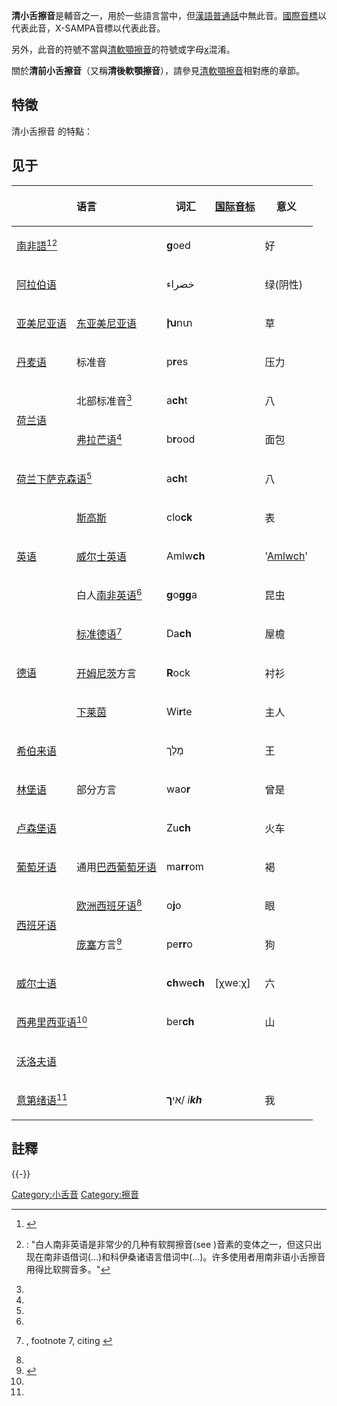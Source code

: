 {{Infobox IPA
|ipa symbol=χ
|ipa number=142
|decimal1=967
|x-sampa=X
|kirshenbaum=X
|braille=46
|braille2=12346
|imagefile=Voiceless uvular fricative (vector).svg
|imagesize=150px
}}
'''清小舌擦音'''是輔音之一，用於一些語言當中，但[[漢語|漢語]][[普通話|普通話]]中無此音。[[國際音標|國際音標]]以{{IPA|{{尖括号|χ}}}}代表此音，X-SAMPA音標以{{尖括号|X}}代表此音。

另外，此音的符號不當與[[清軟顎擦音|清軟顎擦音]]的符號或字母[[x|x]]混淆。

關於'''清前小舌擦音'''（又稱'''清後軟顎擦音'''），請參見[[清軟顎擦音|清軟顎擦音]]相對應的章節。

==特徵==
清小舌擦音 的特點：

{{擦音}}
{{小舌音}}
{{清音}}
{{口腔輔音}}
{{中央輔音}}
{{肺部氣流音}}
== 见于 ==
{| class="wikitable"
! colspan="2"|语言 !! 词汇 !! [[国际音标|国际音标]]!! 意义 !! 注释
|-
| colspan="2" | [[南非語|南非語]]<ref name="wellsblog">{{cite web|title=John Wells's phonetic blog: velar or uvular?|url=http://phonetic-blog.blogspot.com/2011/12/velar-or-uvular.html|date=5 December 2011|access-date=30 April 2015|archive-date=2015-02-11|archive-url=https://web.archive.org/web/20150211132254/http://phonetic-blog.blogspot.com/2011/12/velar-or-uvular.html|dead-url=no}}</ref><ref name="bowerman">{{Harvcoltxt|Bowerman|2004|p=939}}: "白人南非英语是非常少的几种有软腭擦音{{IPA|/x/}}(see {{Harvcoltxt|Lass|2002|p=120}})音素的变体之一，但这只出现在南非语借词(...)和科伊桑诸语言借词中(...)。许多使用者用南非语小舌擦音{{IPA|[χ]}}用得比软腭音多。"</ref> || '''g'''oed|| {{IPA|[χut]}} ||好||词首时是擦颤音。<ref name="wellsblog"/>参见[[南非語音系|南非語音系]]
|-
| colspan="2" | [[阿拉伯语|阿拉伯语]]{{sfnp|Thelwall|Sa'Addedin|1999|pp=51, 53}} || خضراء || {{IPA|[χadˤraːʔ]}} ||绿(阴性) ||带软腭擦音的擦颤音。{{sfnp|Thelwall|Sa'Addedin|1999|pp=51, 53}}可能会被记为{{angbr IPA|x}}。参见[[阿拉伯语音系|阿拉伯语音系]]
|-
| [[亚美尼亚语|亚美尼亚语]]||[[东亚美尼亚语|东亚美尼亚语]]{{sfnp|Dum-Tragut|2009|p=18}} ||'''խ'''ոտ|| {{Audio-IPA|χot.ogg |[χot]}} ||草||
|-
| [[丹麦语|丹麦语]] || 标准音{{sfnp|Basbøll|2005|pp=62, 65–66}} || p'''r'''es || {{IPA|[ˈpχæs]}} ||压力||在{{IPA|/r/}}前，送气{{IPA|/p, t, k/}}被实现为清{{IPA|/r/}}。{{sfnp|Basbøll|2005|pp=65–66}}常被记为{{angbr IPA|ʁ}}。参见[[丹麦语音系|丹麦语音系]]。
|-
| rowspan="2" | [[荷兰语|荷兰语]] ||北部标准音<ref name="cm191"/>{{sfnp|Gussenhoven|1999|p=74}} || a'''ch'''t || {{IPA|[ɑʀ̝̊˖t]}} ||八||带软腭后擦音的擦颤音。<ref name="cm191"/>可能会被记为{{angbr IPA|x}}。参见[[荷兰语音系|荷兰语音系]]
|-
| [[弗拉芒语|弗拉芒语]]{{sfnp|Tops|2009|pp=25, 30-32, 63, 80-88, 97-100, 105, 118, 124-127, 134-135, 137-138, 140-141}}<ref name="ver94"/> ||b'''r'''ood|| {{IPA|[bʀ̝̊oːt]}} ||面包||当在元音后时变浊。{{sfnp|Tops|2009|p=83}}{{IPA|/r/}}基于不同方言的实现之一。参见[[荷兰语音系|荷兰语音系]]
|-
| colspan="2" | [[荷兰下萨克森语|荷兰下萨克森语]]<ref name="cm191"/>{{sfnp|Gussenhoven|1999|p=74}} || a'''ch'''t|| {{IPA|[ɑʀ̝̊˖t]}} ||八||带软腭后擦音的擦颤音；<ref name="cm191"/>{{IPAslink|ɣ}}的清音对应。可能会被记为{{angbr IPA|x}}。
|-
| rowspan="3" | [[英语|英语]] || [[斯高斯|斯高斯]]{{sfnp|Wells|1982|pp=372–373}} || clo'''ck''' || {{IPA|[kl̥ɒχ]}} ||表||可能是{{IPA|/k/}}在词尾的实现方式；介于擦音和擦颤音之间。{{sfnp|Wells|1982|pp=372–373}}
|-
| [[威尔士英语|威尔士英语]]{{sfnp|Wells|1982|p=389}}{{sfnp|Tench|1990|p=132}} ||Amlw'''ch'''|| {{IPA|[ˈamlʊχ]}} || '[[Amlwch|Amlwch]]' || 只出现在威尔士语借词中；{{sfnp|Wells|1982|p=389}}常被记为{{angbr IPA|x}}。参见[[英语音系|英语音系]]
|-
|白人[[南非英语|南非英语]]<ref name="bowerman"/>{{sfnp|Wells|1982|p=619}} || '''g'''o'''gg'''a || {{IPA|[ˈχɒχə]}} ||昆虫||有时是软腭音{{IPAblink|x}}只出现在南非语和[[科伊桑语系|科伊桑语系]]借词中。<ref name="bowerman"/>常被记为{{angbr IPA|x}}。参见[[英语音系|英语音系]]
|-
| rowspan="3" | [[德语|德语]] || [[标准德语|标准德语]]<ref>{{Harvcoltxt|Hall|1993|p=100}}, footnote 7, citing {{Harvcoltxt|Kohler|1990}}</ref> ||Da'''ch'''|| {{IPA|[daχ]}} ||屋檐||只出现在特定[[后元音|后元音]]之后。参见[[标准德语音系|标准德语音系]]
|-
| [[开姆尼茨|开姆尼茨]]方言{{sfnp|Khan|Weise|2013|p=235}} ||'''R'''ock || {{IPA|[χɔkʰ]}} ||衬衫||和{{IPAblink|ʁ|ʁ̞}}{{IPAblink|ʁ}}{{IPAblink|ʀ̥}}{{IPAblink|q}}是自由变体。{{sfnp|Khan|Weise|2013|p=235}}不出现在韵尾。{{sfnp|Khan|Weise|2013|p=235}}
|-
| [[下莱茵|下莱茵]]{{sfnp|Hall|1993|p=89}} || Wi'''r'''te||{{IPA|[ˈvɪχtə]}} ||主人||和{{IPAblink|ɐ}}在元音和[[清音|清音]][[舌冠音|舌冠音]]之间时是自由变体。
|-
| colspan="2" | [[希伯来语|希伯来语]] {{sfnp|Laufer|1999|p=98}} ||מֶלֶך|| {{IPA|[ˈme̞.le̞χ]}}||王||位于擦音和擦颤音之间。{{sfnp|Laufer|1999|p=98}}参见[[现代希伯来语音系|现代希伯来语音系]]
|-
| [[林堡语|林堡语]] ||部分方言{{sfnp|Heijmans|Gussenhoven|1998|p=108}}{{sfnp|Gussenhoven|Aarts|1999|p=156}}{{sfnp|Verhoeven|2007|p=220}} ||wao'''r'''|| {{IPA|[β̞ɒ̝ːʀ̝̊]}} ||曾是||{{IPA|/r/}}的同位异音，出现在音节韵尾{{sfnp|Heijmans|Gussenhoven|1998|p=108}}{{sfnp|Gussenhoven|Aarts|1999|p=156}}和词尾。{{sfnp|Verhoeven|2007|p=220}}清化可能不完全；擦音可能是小舌音或软腭后音。{{sfnp|Heijmans|Gussenhoven|1998|p=108}}{{sfnp|Gussenhoven|Aarts|1999|p=156}}例词来自[[马斯特里赫特|马斯特里赫特]]方言。
|-
| colspan="2" | [[卢森堡语|卢森堡语]]{{sfnp|Gilles|Trouvain|2013|p=68}} || Zu'''ch''' || {{IPA|[t͡suχ]}} ||火车||参见[[卢森堡语音系|卢森堡语音系]]
|-
| [[葡萄牙语|葡萄牙语]] ||通用[[巴西葡萄牙语|巴西葡萄牙语]]{{sfnp|Barbosa|Albano|2004|pp=5–6}} || ma'''rr'''om || {{IPA|[mäˈχõː]}} ||褐||部分方言和R音{{IPA|/ʁ/}}对立。参见[[葡萄牙語音系|葡萄牙語音系]]
|-
| rowspan="2" | [[西班牙语|西班牙语]] || [[欧洲西班牙语|欧洲西班牙语]]<ref name="kohler"/>{{sfnp|Lyons|1981|p=76}} ||o'''j'''o|| {{Audio-IPA|Ojo spanish J.wav|[ˈo̞ʀ̝̊o̞]}} ||眼||擦颤音；马德里口音中擦音是软腭音。出现在中北部变体。<ref name="kohler"/>{{sfnp|Lyons|1981|p=76}}更多时候被记为{{angbr IPA|x}}。参见[[西班牙語音系|西班牙語音系]]
|-
| [[庞塞|庞塞]]方言<ref name="Ponce">{{cite web|title=ProQuest Document View - The Spanish of Ponce, Puerto Rico: A phonetic, phonological, and intonational analysis|url=http://gradworks.umi.com/34/24/3424164.html|access-date=2020-12-22|archive-date=2016-03-03|archive-url=https://web.archive.org/web/20160303225652/http://gradworks.umi.com/34/24/3424164.html|dead-url=no}}</ref> ||pe'''rr'''o|| {{IPA|[ˈpe̞χo̞]}} ||狗||在此方言中这个和{{IPAblink|ʀ̥}}是最主要的{{IPA|/r/}}的实现方式。<ref name="Ponce"/>参见[[西班牙語音系|西班牙語音系]]
|-
| colspan="2" |[[威尔士语|威尔士语]]
|'''ch'''we'''ch'''
|[χweːχ]
|六
|参见[[威尔士语音系|威尔士语音系]]
|-
| colspan="2" | [[西弗里西亚语|西弗里西亚语]]<ref name="cm191"/>{{sfnp|Gussenhoven|1999|p=74}} || ber'''ch'''|| {{IPA|[bɛrʀ̝̊˖]}} ||山||带软腭后擦音的擦颤音。<ref name="cm191"/> {{IPAslink|ɣ}}的清化。从不出现在词首。可能会被记为{{angbr IPA|x}}。参见[[西弗里西亚语音系|西弗里西亚语音系]]
|-
| colspan="2" | [[沃洛夫语|沃洛夫语]]{{sfnp|Ladefoged|Maddieson|1996|p=167}} || colspan="2" |  {{example needed|date=February 2020}} || ||擦颤音。{{sfnp|Ladefoged|Maddieson|1996|p=167}}
|-
| colspan="2" | [[意第绪语|意第绪语]]<ref name="wellsblog"/> || אי'''ך'''/ ''i'''kh''''' || {{IPA|[iχ]}} ||我||参见[[意第绪语音系|意第绪语音系]]
|}

==註釋==
{{reflist|2}}
{{-}}
{{consonants|state=collapsed}}

[[Category:小舌音|Category:小舌音]]
[[Category:擦音|Category:擦音]]